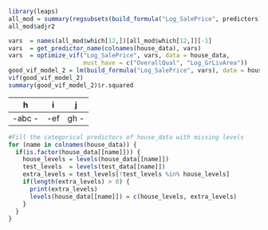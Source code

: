 ```r
library(leaps)
all_mod = summary(regsubsets(build_formula("Log_SalePrice", predictors), data = house_data, nvmax = 20))
all_mod$adjr2

vars  = names(all_mod$which[12,])[all_mod$which[12,]][-1]
vars  = get_predictor_name(colnames(house_data), vars)
vars  = optimize_vif("Log_SalePrice", vars, data = house_data, 
                     must_have = c("OverallQual", "Log_GrLivArea"))
good_vif_model_2 = lm(build_formula("Log_SalePrice", vars), data = house_data)
vif(good_vif_model_2)
summary(good_vif_model_2)$r.squared
```

|h         |i        |  j         |
|----------|---------|------------|
|-abc     -|-ef      |gh         -|

```r
#Fill the categorical predictors of house_data with missing levels
for (name in colnames(house_data)) {
  if(is.factor(house_data[[name]])) {
    house_levels = levels(house_data[[name]])
    test_levels  = levels(test_data[[name]])
    extra_levels = test_levels[!test_levels %in% house_levels]
    if(length(extra_levels) > 0) {
      print(extra_levels)
      levels(house_data[[name]]) = c(house_levels, extra_levels)
    }
  }
}
```

